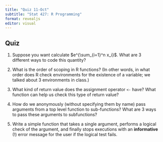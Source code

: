 ```yaml
---
title: "Quiz 11-Oct"
subtitle: "Stat 427: R Programming"
format: revealjs
editor: visual
---
```


## Quiz {.smaller}

1. Suppose you want calculate $e^{\sum_{i=1}^n x_i}$. What are 3 different ways to code this quantity?

2. What is the order of scoping in R functions? (In other words, in what order does R check environments for the existence of a variable; we talked about 3 environments in class.)

3. What kind of return value does the assignment operator `<-` have? What function can help us check this type of return value?

4. How do we anonymously (without specifying them by name) pass arguments from a top level function to sub-functions? What are 3 ways to pass these arguments to subfunctions?

5. Write a simple function that takes a single argument, performs a logical check of the argument, and finally stops executions with an **informative** (!) error message for the user if the logical test fails.